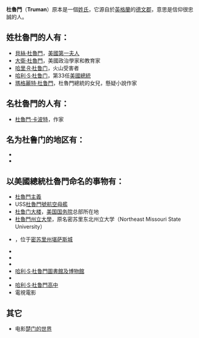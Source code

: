 '''杜魯門'''（'''Truman'''）原本是一個[[姓氏|姓氏]]，它源自於[[英格蘭|英格蘭]]的[[德文郡|德文郡]]，意思是信仰很忠誠的人。

== 姓杜魯門的人有： ==
* [[貝絲·杜魯門|貝絲·杜魯門]]，[[美國|美國]][[第一夫人|第一夫人]]
* [[大衛·杜魯門|大衛·杜魯門]]，美國政治學家和教育家
* [[哈里·R·杜鲁门|哈里·R·杜鲁门]]，火山受害者
* [[哈利·S·杜鲁门|哈利·S·杜鲁门]]，第33任[[美國總統|美國總統]]
* [[瑪格麗特·杜鲁門|瑪格麗特·杜鲁門]]，杜魯門總統的女兒，懸疑小說作家

== 名杜魯門的人有： ==
* [[杜魯門·卡波特|杜魯門·卡波特]]，作家

== 名为杜鲁门的地区有： ==
* {{link-en|杜鲁门（明尼苏达州）|Truman, Minnesota}}
* {{link-en|杜鲁门（威斯康辛州）|Truman, Wisconsin}}

== 以美國總統杜魯門命名的事物有： ==
* [[杜魯門主義|杜魯門主義]]
* USS[[杜魯門號航空母艦|杜魯門號航空母艦]]
* [[杜鲁门大楼|杜鲁门大楼]]，[[美国国务院|美国国务院]]总部所在地
* [[杜魯門州立大學|杜魯門州立大學]]，原名密苏里东北州立大学（Northeast Missouri State University）
* {{link-en|杜魯門體育綜合大樓|Truman Sports Complex}}，位于[[密苏里州|密苏里州]][[堪萨斯城_(密苏里州)|堪萨斯城]]
* {{link-en|哈利·S·杜鲁門大壩及水庫|Truman Reservoir}}
* {{link-en|國立哈利·S·杜鲁門歷史遺跡|Harry S. Truman National Historic Site}} 
* {{link-en|州立哈利·S·杜鲁門出生地歷史遺跡|Harry S Truman Birthplace State Historic Site}} 
* [[哈利·S·杜鲁門圖書館及博物館|哈利·S·杜鲁門圖書館及博物館]] 
* {{link-en|哈利·S·杜鲁門小白宮|Harry S. Truman Little White House}}
* [[哈利·S·杜鲁門高中|哈利·S·杜鲁門高中]]
* 電視電影{{link-en|《杜魯門》|Truman (1995 film)}}
== 其它 ==
*电影[[楚门的世界|楚门的世界]]
{{disambig|T|Cat=三字译名消歧义}}